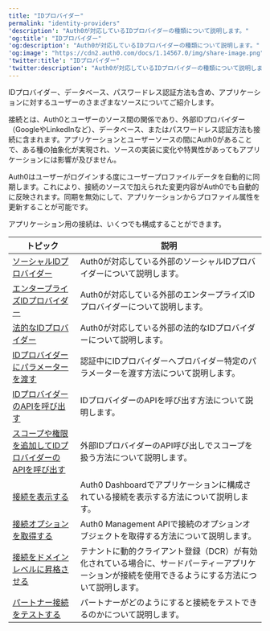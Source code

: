 ---
title: "IDプロバイダー"
permalink: "identity-providers"
'description': "Auth0が対応しているIDプロバイダーの種類について説明します。"
'og:title': "IDプロバイダー"
'og:description': "Auth0が対応しているIDプロバイダーの種類について説明します。"
'og:image': "https://cdn2.auth0.com/docs/1.14567.0/img/share-image.png"
'twitter:title': "IDプロバイダー"
'twitter:description': "Auth0が対応しているIDプロバイダーの種類について説明します。"
---

IDプロバイダー、データベース、パスワードレス認証方法も含め、アプリケーションに対するユーザーのさまざまなソースについてご紹介します。

接続とは、Auth0とユーザーのソース間の関係であり、外部IDプロバイダー（GoogleやLinkedInなど）、データベース、またはパスワードレス認証方法も接続に含まれます。アプリケーションとユーザーソースの間にAuth0があることで、ある種の抽象化が実現され、ソースの実装に変化や特異性があってもアプリケーションには影響が及びません。

Auth0はユーザーがログインする度にユーザープロファイルデータを自動的に同期します。これにより、接続のソースで加えられた変更内容がAuth0でも自動的に反映されます。同期を無効にして、アプリケーションからプロファイル属性を更新することが可能です。

アプリケーション用の接続は、いくつでも構成することができます。

<table class="table"><thead>
<tr>
<th><b>トピック</b></th>
<th><b>説明</b></th>
</tr>
</thead>
<tbody>
<tr>
<td><a href="/docs/ja-jp/authenticate/identity-providers/social-identity-providers">ソーシャルIDプロバイダー</a></td>
<td>Auth0が対応している外部のソーシャルIDプロバイダーについて説明します。</td>
</tr>
<tr>
<td><a href="/docs/ja-jp/authenticate/identity-providers/enterprise-identity-providers">エンタープライズIDプロバイダー</a></td>
<td>Auth0が対応している外部のエンタープライズIDプロバイダーについて説明します。</td>
</tr>
<tr>
<td><a href="/docs/ja-jp/authenticate/identity-providers/legal">法的なIDプロバイダー</a></td>
<td>Auth0が対応している外部の法的なIDプロバイダーについて説明します。</td>
</tr>
<tr>
<td><a href="/docs/ja-jp/authenticate/identity-providers/pass-parameters-to-idps">IDプロバイダーにパラメーターを渡す</a></td>
<td>認証中にIDプロバイダーへプロバイダー特定のパラメーターを渡す方法について説明します。</td>
</tr>
<tr>
<td><a href="/docs/ja-jp/authenticate/identity-providers/calling-an-external-idp-api">IDプロバイダーのAPIを呼び出す</a></td>
<td>IDプロバイダーのAPIを呼び出す方法について説明します。</td>
</tr>
<tr>
<td><a href="/docs/ja-jp/authenticate/identity-providers/adding-scopes-for-an-external-idp">スコープや権限を追加してIDプロバイダーのAPIを呼び出す</a></td>
<td>外部IDプロバイダーのAPI呼び出しでスコープを扱う方法について説明します。</td>
</tr>
<tr>
<td><a href="/docs/ja-jp/authenticate/identity-providers/view-connections">接続を表示する</a></td>
<td>Auth0 Dashboardでアプリケーションに構成されている接続を表示する方法について説明します。</td>
</tr>
<tr>
<td><a href="/docs/ja-jp/authenticate/identity-providers/retrieve-connection-options">接続オプションを取得する</a></td>
<td>Auth0 Management APIで接続のオプションオブジェクトを取得する方法について説明します。</td>
</tr>
<tr>
<td><a href="/docs/ja-jp/authenticate/identity-providers/promote-connections-to-domain-level">接続をドメインレベルに昇格させる</a></td>
<td>テナントに動的クライアント登録（DCR）が有効化されている場合に、サードパーティーアプリケーションが接続を使用できるようにする方法について説明します。</td>
</tr>
<tr>
<td><a href="/docs/ja-jp/authenticate/identity-providers/how-to-test-partner-connection">パートナー接続をテストする</a></td>
<td>パートナーがどのようにすると接続をテストできるのかについて説明します。</td>
</tr>
</tbody>
</table>